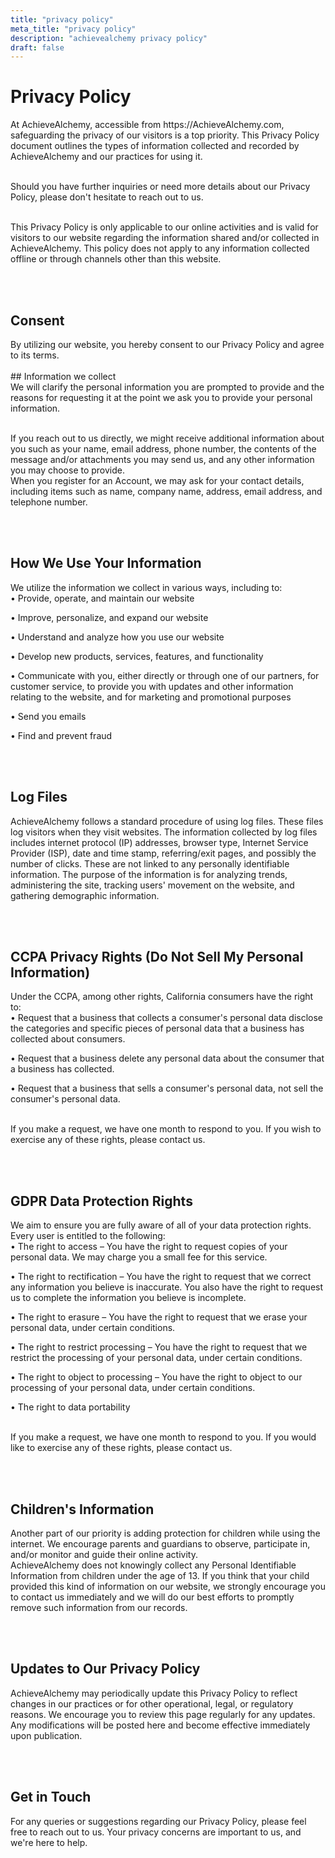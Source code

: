 ```yaml
---
title: "privacy policy"
meta_title: "privacy policy"
description: "achievealchemy privacy policy"
draft: false
---
```


# Privacy Policy

<div class="text-[18px] leading-[35px]">
At AchieveAlchemy, accessible from https://AchieveAlchemy.com, safeguarding the privacy of our visitors is a top priority. This Privacy Policy document outlines the types of information collected and recorded by AchieveAlchemy and our practices for using it. <br/><br/>

Should you have further inquiries or need more details about our Privacy Policy, please don't hesitate to reach out to us. <br/><br/>

This Privacy Policy is only applicable to our online activities and is valid for visitors to our website regarding the information shared and/or collected in AchieveAlchemy. This policy does not apply to any information collected offline or through channels other than this website.
</div>

<br/><br/>
## Consent
<div class="text-[18px] leading-[35px]">
By utilizing our website, you hereby consent to our Privacy Policy and agree to its terms.
</div>

<br/>
## Information we collect
<div class="text-[18px] leading-[35px]">
We will clarify the personal information you are prompted to provide and the reasons for requesting it at the point we ask you to provide your personal information. <br/><br/>

If you reach out to us directly, we might receive additional information about you such as your name, email address, phone number, the contents of the message and/or attachments you may send us, and any other information you may choose to provide.
<br/>
When you register for an Account, we may ask for your contact details, including items such as name, company name, address, email address, and telephone number.

</div>

<br/><br/>
## How We Use Your Information
<div class="text-[18px] leading-[35px]">
We utilize the information we collect in various ways, including to:

<div class="mt-[5px] ml-[5px]">
• Provide, operate, and maintain our website

• Improve, personalize, and expand our website

• Understand and analyze how you use our website

• Develop new products, services, features, and functionality

• Communicate with you, either directly or through one of our partners, for customer service, to provide you with updates and other information relating to the website, and for marketing and promotional purposes

• Send you emails

• Find and prevent fraud
</div>
</div>

<br/><br/>
## Log Files
<div class="text-[18px] leading-[35px]">
AchieveAlchemy follows a standard procedure of using log files. These files log visitors when they visit websites. The information collected by log files includes internet protocol (IP) addresses, browser type, Internet Service Provider (ISP), date and time stamp, referring/exit pages, and possibly the number of clicks. These are not linked to any personally identifiable information. The purpose of the information is for analyzing trends, administering the site, tracking users' movement on the website, and gathering demographic information.
</div>

<br/><br/>
## CCPA Privacy Rights (Do Not Sell My Personal Information)
<div class="text-[18px] leading-[35px]">
Under the CCPA, among other rights, California consumers have the right to:

<div class="mt-[5px] ml-[5px]">
• Request that a business that collects a consumer's personal data disclose the categories and specific pieces of personal data that a business has collected about consumers.

• Request that a business delete any personal data about the consumer that a business has collected.

• Request that a business that sells a consumer's personal data, not sell the consumer's personal data.
</div>
<br/>
If you make a request, we have one month to respond to you. If you wish to exercise any of these rights, please contact us.
</div>


<br/><br/>
## GDPR Data Protection Rights
<div class="text-[18px] leading-[35px]">
We aim to ensure you are fully aware of all of your data protection rights. Every user is entitled to the following:

<div class="mt-[5px] ml-[5px]">
• The right to access – You have the right to request copies of your personal data. We may charge you a small fee for this service.

• The right to rectification – You have the right to request that we correct any information you believe is inaccurate. You also have the right to request us to complete the information you believe is incomplete.

• The right to erasure – You have the right to request that we erase your personal data, under certain conditions.

• The right to restrict processing – You have the right to request that we restrict the processing of your personal data, under certain conditions.

• The right to object to processing – You have the right to object to our processing of your personal data, under certain conditions.

• The right to data portability

</div>
<br/>
If you make a request, we have one month to respond to you. If you would like to exercise any of these rights, please contact us.
</div>

<br/><br/>
## Children's Information
<div class="text-[18px] leading-[35px]">
Another part of our priority is adding protection for children while using the internet. We encourage parents and guardians to observe, participate in, and/or monitor and guide their online activity.
<br/>
AchieveAlchemy does not knowingly collect any Personal Identifiable Information from children under the age of 13. If you think that your child provided this kind of information on our website, we strongly encourage you to contact us immediately and we will do our best efforts to promptly remove such information from our records.
</div>

<br/><br/>
## Updates to Our Privacy Policy
<div class="text-[18px] leading-[35px]">
AchieveAlchemy may periodically update this Privacy Policy to reflect changes in our practices or for other operational, legal, or regulatory reasons. We encourage you to review this page regularly for any updates. Any modifications will be posted here and become effective immediately upon publication.
</div>

<br/><br/>
## Get in Touch
<div class="text-[18px] leading-[35px]">
For any queries or suggestions regarding our Privacy Policy, please feel free to reach out to us. Your privacy concerns are important to us, and we're here to help.
</div>

